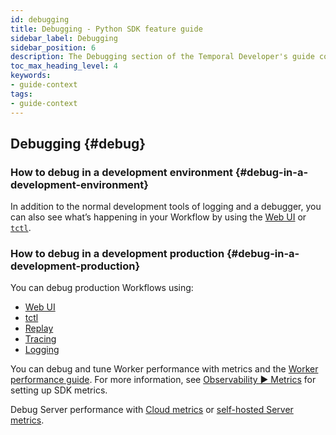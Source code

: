 ```yaml
---
id: debugging
title: Debugging - Python SDK feature guide
sidebar_label: Debugging
sidebar_position: 6
description: The Debugging section of the Temporal Developer's guide covers the many ways to debug your application.
toc_max_heading_level: 4
keywords:
- guide-context
tags:
- guide-context
---
```



## Debugging {#debug}



### How to debug in a development environment {#debug-in-a-development-environment}

In addition to the normal development tools of logging and a debugger, you can also see what’s happening in your Workflow by using the [Web UI](/web-ui) or [`tctl`](/tctl-v1).

### How to debug in a development production {#debug-in-a-development-production}

You can debug production Workflows using:

- [Web UI](/web-ui)
- [tctl](/tctl-v1)
- [Replay](/dev-guide/python/testing#replay)
- [Tracing](/dev-guide/python/observability#tracing)
- [Logging](/dev-guide/python/observability#logging)

You can debug and tune Worker performance with metrics and the [Worker performance guide](/dev-guide/worker-performance).
For more information, see [Observability ▶️ Metrics](/dev-guide/python/observability#metrics) for setting up SDK metrics.

Debug Server performance with [Cloud metrics](/cloud/metrics/) or [self-hosted Server metrics](/self-hosted-guide/production-checklist#scaling-and-metrics).

